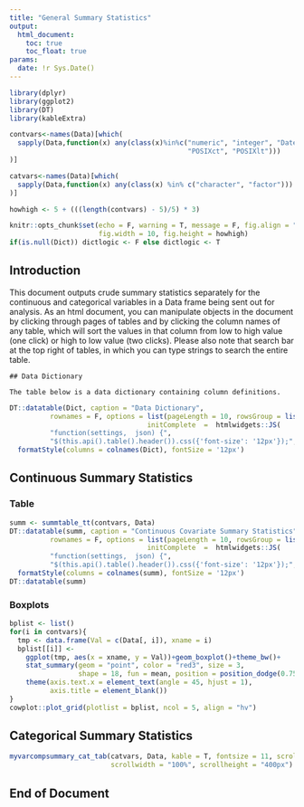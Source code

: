 ---
title: "General Summary Statistics"
output: 
  html_document:
    toc: true
    toc_float: true
params:
  date: !r Sys.Date()
---

```{r setup, include=FALSE}
library(dplyr)
library(ggplot2)
library(DT)
library(kableExtra)

contvars<-names(Data)[which(
  sapply(Data,function(x) any(class(x)%in%c("numeric", "integer", "Date", 
                                            "POSIXct", "POSIXlt")))
)]

catvars<-names(Data)[which(
  sapply(Data,function(x) any(class(x) %in% c("character", "factor")))
)]

howhigh <- 5 + (((length(contvars) - 5)/5) * 3)

knitr::opts_chunk$set(echo = F, warning = T, message = F, fig.align = "center", 
                      fig.width = 10, fig.height = howhigh)
if(is.null(Dict)) dictlogic <- F else dictlogic <- T
```

## Introduction

This document outputs crude summary statistics separately for the continuous and categorical variables in a Data frame being sent out for analysis. As an html document, you can manipulate objects in the document by clicking through pages of tables and by clicking the column names of any table, which will sort the values in that column from low to high value (one click) or high to low value (two clicks). Please also note that search bar at the top right of tables, in which you can type strings to search the entire table.

```{dictdesc, eval = dictlogic}
## Data Dictionary

The table below is a data dictionary containing column definitions.
```
```{r dicttable, eval = dictlogic}
DT::datatable(Dict, caption = "Data Dictionary", 
          rownames = F, options = list(pageLength = 10, rowsGroup = list(0), 
                                  initComplete  =  htmlwidgets::JS(
          "function(settings,  json) {", 
          "$(this.api().table().header()).css({'font-size': '12px'});", "}")))%>%
  formatStyle(columns = colnames(Dict), fontSize = '12px')
```

## Continuous Summary Statistics {.tabset}

### Table

```{r conttable}
summ <- summtable_tt(contvars, Data)
DT::datatable(summ, caption = "Continuous Covariate Summary Statistics", 
          rownames = F, options = list(pageLength = 10, rowsGroup = list(0), 
                                  initComplete  =  htmlwidgets::JS(
          "function(settings,  json) {", 
          "$(this.api().table().header()).css({'font-size': '12px'});", "}")))%>%
  formatStyle(columns = colnames(summ), fontSize = '12px')
DT::datatable(summ)
```

### Boxplots

```{r boxplots}
bplist <- list()
for(i in contvars){
  tmp <- data.frame(Val = c(Data[, i]), xname = i)
  bplist[[i]] <- 
    ggplot(tmp, aes(x = xname, y = Val))+geom_boxplot()+theme_bw()+
    stat_summary(geom = "point", color = "red3", size = 3, 
                 shape = 18, fun = mean, position = position_dodge(0.75))+
    theme(axis.text.x = element_text(angle = 45, hjust = 1), 
          axis.title = element_blank())
}
cowplot::plot_grid(plotlist = bplist, ncol = 5, align = "hv")
```

## Categorical Summary Statistics

```{r cattable, results = 'asis'}
myvarcompsummary_cat_tab(catvars, Data, kable = T, fontsize = 11, scroll = T, 
                         scrollwidth = "100%", scrollheight = "400px")

```

## End of Document
